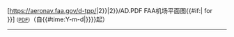 <span class="PDFlink">[https://aeronav.faa.gov/d-tpp/{{padleft:{{#expr:((({{JULIANDAY|{{CURRENTYEAR}}|{{CURRENTMONTH}}|{{CURRENTDAY}}}}-2454483+364)/364)-0.5 round 0)+7}}|2}}{{padleft:{{#expr:((({{JULIANDAY|{{CURRENTYEAR}}|{{CURRENTMONTH}}|{{CURRENTDAY}}}}-2454483+28)/28)-0.5 round 0)-(((({{JULIANDAY|{{CURRENTYEAR}}|{{CURRENTMONTH}}|{{CURRENTDAY}}}}-2454483+364)/364)-0.5 round 0)-1)*13}}|2}}/{{{1}}}AD.PDF FAA机场平面图{{#if:{{{2|}}}|&nbsp;for {{{2}}}}}]</span>&nbsp;<span style="font-size:smaller;">([[Portable Document Format|PDF]])</span>（自{{#time:Y-m-d|{{JULIANDAY.TIMESTAMP|{{#expr:(((({{JULIANDAY|{{CURRENTYEAR}}|{{CURRENTMONTH}}|{{CURRENTDAY}}}}-2454483+28)/28)-0.5 round 0)-1)*28+2454483}}}}}}起）<noinclude>
----
{{documentation}}
<!-- Categories and interwikis can be found in the /doc subpage, don't add them here. -->
</noinclude>